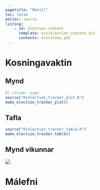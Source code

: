 ```yaml
---
pagetitle: "Metill"
toc: false
editor: source
listing:
    - id: election-content
      template: ejs/election-content.ejs
      contents: elections.yml
---
```


# Kosningavaktin {.column-page}

:::{.panel-tabset}

## Mynd {.column-page}


```r
#| column: page
source("R/election_tracker_plot.R")
make_election_tracker_plot()
```

## Tafla {.column-body}


```r
source("R/election_tracker_table.R")
make_election_tracker_table()
```

:::

::: {.photo-of-the-week .column-screen}

# Mynd vikunnar

![](Figures/col_plot_applicants_monthly_fp.png)

:::

# Málefni {.column-page}



::: {#election-content .column-page}
:::